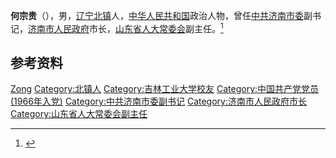 '''何宗贵'''（{{bd|1937年|10月|}}），男，[[辽宁|辽宁]][[北镇|北镇]]人，[[中华人民共和国|中华人民共和国]]政治人物，曾任[[中共济南市委|中共济南市委]]副书记，[[济南市人民政府|济南市人民政府]]市长，[[山东省人大常委会|山东省人大常委会]]副主任。<ref>{{Cite book|title=中华人民共和国职官志|author=何虎生, 李耀东, 向常福主编|publisher=中国社会出版社|year=2003|isbn=9787800883934|location=北京|pages=}}</ref>

== 参考资料 ==
{{reflist}}

{{中国人物小作品}}
{{中华人民共和国济南市正职领导人}}

{{Authority control}}
{{DEFAULTSORT:He何}}
[[Category:何姓|Zong]]
[[Category:北镇人|Category:北镇人]]
[[Category:吉林工业大学校友|Category:吉林工业大学校友]]
[[Category:中国共产党党员_(1966年入党)|Category:中国共产党党员 (1966年入党)]]
[[Category:中共济南市委副书记|Category:中共济南市委副书记]]
[[Category:济南市人民政府市长|Category:济南市人民政府市长]]
[[Category:山东省人大常委会副主任|Category:山东省人大常委会副主任]]